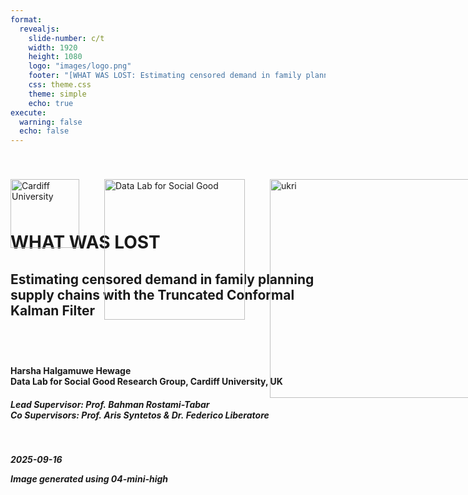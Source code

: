 ```yaml
---
format: 
  revealjs:
    slide-number: c/t
    width: 1920
    height: 1080
    logo: "images/logo.png"
    footer: "[WHAT WAS LOST: Estimating censored demand in family planning supply chains with the Truncated Conformal Kalman Filter](https://chamara7h.github.io/talks/)"
    css: theme.css
    theme: simple
    echo: true
execute:
  warning: false
  echo: false
---   
```


<div style="position: relative; width: 100%; height: 100%;">
  <!-- Cardiff logo top-left -->
  <img
    src="images/cardiff_logo.png"
    alt="Cardiff University"
    style="
      position: absolute;
      top: 40px;
      left: 0px;
      width: 110px;
      height: auto;
    "
  />

  <!-- Data Lab logo a bit to the right -->
  <img
    src="images/logo_white.png"
    alt="Data Lab for Social Good"
    style="
      position: absolute;
      top: 40px;
      left: 150px;
      width: 225px;
      height: auto;
    "
  />
  
  <img
    src="images/ukri.png"
    alt="ukri"
    style="
      position: absolute;
      top: 40px;
      left: 415px;
      width: 350px;
      height: auto;
    "
  />
  
  <img
    src="images/wgss.png"
    alt="wgsss"
    style="
      position: absolute;
      top: 40px;
      left: 805px;
      width: 75px;
      height: auto;
    "
  />
  
  <img
    src="images/usaid.png"
    alt="usaid"
    style="
      position: absolute;
      top: 40px;
      left: 930px;
      width: 110px;
      height: auto;
    "
  />
  
  
<br>
<br>
<br>
<br>
<br>


# WHAT WAS LOST {background-image="images/cover1.png" background-size="cover" background-color="#4f6952"}

<h2>
Estimating censored demand in family planning supply chains with the Truncated Conformal Kalman Filter
<h2>

<br>

<h4>
  Harsha Halgamuwe Hewage <br>
  Data Lab for Social Good Research Group, Cardiff University, UK 
</h4>

<h5>
Lead Supervisor: Prof. Bahman Rostami-Tabar <br>
Co Supervisors: Prof. Aris Syntetos & Dr. Federico Liberatore
<h5>

<br>

2025-09-16

::: aside
Image generated using 04-mini-high
:::

</div>

```r
#| echo: false

library(knitr)
options(knitr.graphics.auto_pdf = TRUE)
```

```r
#| label: setup
#| context: setup
#| include: false

# 1. list your CRAN packages
required_packages <- c(
  "tidyverse",
  "knitr",
  "kableExtra",
  "ggthemes",
  "patchwork",
  "tsibble",
  "fabletools",
  "viridis",
  "showtext",
  "ggdist",
  'tsutils'
)

# 2. install any that are missing
new_packages <- required_packages[!required_packages %in% installed.packages()[, "Package"]]
if (length(new_packages)) {
  install.packages(new_packages)
}

# 3. load them
invisible(lapply(required_packages, library, character.only = TRUE))

# 4. register and activate the Assistant font
font_add_google("Assistant", "C:/Windows/Fonts/Assistant-Regular.ttf")
showtext_auto()
```

## Outline

<br>

:::: {.columns style="display: flex; align-items: center;"}

::: {.column-left style="flex: 0 0 40%; display: flex; justify-content: flex-start;"}
<img src="images/outline.png"
     alt="Outline graphic"
     style="max-width: 95%; height: auto; display: block;" />
:::

::: {.column style="flex: 0 0 60%; display: flex; flex-direction: column; justify-content: flex-start; text-align: left;"}

::: {.step data-step="01"}
<div class="step-content">
  <h3>What was never [COUNTED . . .]{.highlight-blue}</h3>
</div>
::: 

::: {.step data-step="02"}
<div class="step-content">
  <h3>The fundamental question</h3>
</div>
:::

::: {.step data-step="03"}
<div class="step-content">
  <h3>What we are going to do</h3>
</div>
:::

::: {.step data-step="04"}
<div class="step-content">
  <h3>Empirical evaluation</h3>
</div>
:::

::: {.step data-step="05"}
<div class="step-content">
  <h3>What [NEXT?]{.highlight-blue}</h3>
</div>
:::

:::

::::

::: aside
Image generated using 04-mini-high
:::

# WHAT WAS NEVER COUNTED... {background-color="#4D59AC"}

## Seen the `UNSEEN`

### `Human story`: What data misses

:::: {.columns style="display: flex; align-items: center;"}

::: {.column-left style="flex: 0 0 45%; display: flex; justify-content: flex-start;"}
<img src="images/story_1.png"
     alt="Outline graphic"
     style="max-width: 100%; height: auto; display: block;" />
:::

::: {.column style="flex: 0 0 55%; display: flex; flex-direction: column; justify-content: flex-start; text-align: left;"}

[Nilu]{.highlight-blue-big} went to a pharmacy for Product A. 
It wasn't in stock.

<br>

The system logs it as 
[zero demand.]{.highlight-blue-big}

<br>

But the need was real. The system just missed it.

<br>

This creates broken trust and leads to create

[UNMET DEMAND.]{.highlight-blue-big}

:::

::::

::: aside
Image generated using 04-mini-high
:::

## Seen the `UNSEEN`

### `Analytical reality`: Why this matters

:::: {.columns style="display: flex; align-items: center;"}

::: {.column-left style="flex: 0 0 45%; display: flex; justify-content: flex-start;"}
<img src="images/story_1a.png"
     alt="Outline graphic"
     style="max-width: 100%; height: auto; display: block;" />
:::

::: {.column style="flex: 0 0 55%; display: flex; flex-direction: column; justify-content: flex-start; text-align: left;"}

In supply chains like this, Stockouts [censor demand.]{.highlight-blue-big}  

Observed sales ≠ actual demand.

<br>

Inventory decisions based on this [false signal?]{.highlight-blue-big}  
Understocking → more stockouts.

<br>

Forecasts don't just underperform.
They miss the whole story.

<br>

A lost sale = [a lost opportunity for care.]{.highlight-blue-big}

:::

::::

::: aside
Image generated using 04-mini-high
:::

## Contraceptive products aren't easily `SUBSTITUTED`

<br>

<img src="images/types.png"
     alt="Story panel"
     style="max-width: 80%; height: auto; display: block;" />

::: aside
*Percent of women who will get pregnant within the first year of typical use.
:::

## The `BIG PICTURE`

<br>

:::: {.columns style="display: flex; align-items: center;"}

::: {.column-left style="flex: 0 0 45%; display: flex; justify-content: left;"}
<img src="images/story_4.png"
     alt="Story panel"
     style="max-width: 100%; height: auto; display: block;" />
:::

::: {.column style="flex: 0 0 55%; display: flex; flex-direction: column; justify-content: left; text-align: left;"}
In reality...

There are more than 

[218 million women]{.highlight-blue-big}

like  Nilu still have an unmet need for family planning.

Ultimately, this results in dropouts, unwanted pregnancies, and almost [7 million hospitalizations]{.highlight-blue-big} each year in developing countries.
:::

::::

::: aside
Image generated using 04-mini-high

Sources: USAID, 2020; PATH, 2019; Mukasa et al., 2017; Gilda et al., 2016 
:::

## Why this is `critical`

<br>

:::: {.columns style="display: flex; align-items: center;"}

::: {.column-left style="flex: 0 0 40%; display: flex; justify-content: left;"}
<img src="images/background.png"
     alt="Story panel"
     style="max-width: 95%; height: auto; display: block;" />
:::

::: {.column style="flex: 0 0 60%; display: flex; flex-direction: column; justify-content: left; text-align: left;"}

::: {.fragment fragment-index=0}
- `Censorship is structural` — stockouts and interruptions are common in FPSC, not rare events.
:::

::: {.fragment fragment-index=1}
- `Field insight` — in Côte d'Ivoire and Ethiopia, demand planners repeatedly flagged stockouts as the key barrier.
:::

::: {.fragment fragment-index=2}
- `Forecasting fails under censorship` — observed sales understate true demand.
:::

::: {.fragment fragment-index=3}
- `The literature split` - prior research often separates forecasting from inventory decisions.
:::

::: {.fragment fragment-index=4}
- `Resources are tightening` — with USAID withdrawal, high service levels must be achieved efficiently.
:::

:::

::::

::: aside
Image generated using 04-mini-high

Sources: Bijvank et al., 2011; Karimi et al., 2021; Thanos et al., 2022 ; Trapero et al., 2024
:::

# THE FUNDEMENTAL QUESTION {background-color="#4D59AC"}

## Key definitions

<br>

- `Stockouts`: Periods when demand is higher than available inventory, leading to censored observations of demand.

- `Interruptions`: Periods when no products are issued despite available stock, thus artificially recorded as zero demand.

- `Censored Demand`: Demand occurring during periods when products are unavailable (stockouts or interruptions), thus not fully observable.

- `True Demand`: Actual demand that would have occurred if sufficient stock was available or no service interruptions.

## Bridging forecasting, inventory, and impact

<br>

How can a demand forecasting model that explicitly handles censored demand due to stockouts and service interruptions improve inventory performance and public health outcomes in contraceptive supply chains?

```r
#| echo: false
#| warning: false
#| label: fig-plot
#| out.width: "70%"
#| fig-width: 14
#| fig-height: 5
#| fig-cap: "Censorship scenarios in family planning supply chains."

synthetic_tsibble <- read_rds('data/tidy_data/synthetic_data.rds')

# pick one series per

selected <- synthetic_tsibble |>
  filter(store == 'S51', product == 'P8')

# grab the full time‐slice for those series

plot_df <- synthetic_tsibble |>
  semi_join(selected, by = c("series_category","series_type","store","product")) |> 
  mutate(series_type     = str_to_sentence(series_type),
         series_category = str_to_sentence(series_category)) |> 
  group_by(series_category, series_type, store, product) |>
  arrange(date) |>
  mutate(period = row_number()) |>
  ungroup()


# build shading rectangles for each contiguous run of censorship

shade_df <- plot_df |>
  as_tibble() |> 
  arrange(series_category, series_type, store, product, period) |>
  group_by(series_category, series_type, store, product) |>
  mutate(
    run_id = cumsum(
      c(TRUE, censorship_type[-1] != censorship_type[-n()])  
    )
  ) |>
  group_by(series_category, series_type, store, product, run_id, censorship_type) |>
  summarize(start = min(period), end = max(period), .groups = "drop") |>
  filter(censorship_type != "none")

# plot

ggplot() +
  geom_rect(
    data = shade_df,
    aes(xmin = start, xmax = end, ymin = -Inf, ymax = Inf, fill = censorship_type), 
    inherit.aes = FALSE, alpha = 0.25) +
  
  geom_rect(data = shade_df |> 
              filter(start == end),
            aes(xmin = start, xmax = end, ymin = -Inf, ymax = Inf, colour = censorship_type),
            inherit.aes = FALSE, fill = NA,
            size = 0.5, alpha = 0.05, show.legend = FALSE) +
  
  geom_line(data = plot_df,
            aes(x = period, y = actual_demand, colour = "Actual", linetype = "Actual"),
            size = 0.7) +
  
  geom_line(data = plot_df,
            aes(x = period, y = observed_demand, colour = "Observed", linetype = "Observed"),
            size = 0.7) +
  
  scale_fill_manual(name = "Censorship type", values = c(censored = "#E69F00", disruption = "#0072B2"),
                    labels = c(censored   = "Stockout", disruption = "Interruption")) +
  
  scale_colour_manual(name = "Demand", 
                      values = c(Actual = "black", Observed = "red", censored = "#E69F00", disruption = "#0072B2"),
                      breaks = c("Actual", "Observed")) +
  
  scale_linetype_manual(name = "Demand",values = c(Actual = "solid", Observed = "dashed")) +
  
  labs(x = "Month", y = "Demand") +
  theme_few(base_family = "Assistant", base_size = 24) +
  theme(
    strip.text         = element_text(face = "bold"),
    axis.title = element_text(size = 24, face = "bold"),
    panel.grid.minor   = element_blank(),
    panel.border       = element_rect(colour = "lightgrey", fill = NA),
    panel.spacing      = unit(0.5, "lines")
  )



```

# WHAT WE ARE GOING TO DO {background-color="#4D59AC"}

## How we can fill the gaps

<br>

:::: {.columns style="display: flex; align-items: center;"}

::: {.column-left style="flex: 0 0 40%; display: flex; justify-content: left;"}
<img src="images/rqs.png"
     alt="Story panel"
     style="max-width: 95%; height: auto; display: block;" />
:::

::: {.column style="flex: 0 0 60%; display: flex; flex-direction: column; justify-content: left; text-align: left;"}

::: {.fragment fragment-index=0}
::: {.fragment fragment-index=0}
- <span style="color:#0072B2;"><strong>RQ1:</strong></span> How accurately can a Tobit Kalman Filter with conformal prediction estimate true demand under censorship?
:::
:::

::: {.fragment fragment-index=1}
- <span style="color:#0072B2;"><strong>RQ2:</strong></span> How does demand reconstruction improve inventory performance and healthcare impact compared to baseline planning methods?
:::

::: {.fragment fragment-index=2}
- <span style="color:#0072B2;"><strong>RQ3:</strong></span> How do planner-adjusted forecasts compare to model-based methods in balancing availability and inventory efficiency?
:::

:::

::::

::: aside
Image generated using 04-mini-high
:::

## Overview of the experimental framework

<br>

![](images/04a-empirical_framework.svg){fig-align="center"}

## Truncated Conformal Kalman Filter (TCKF)

::: {.algorithm}
**`State-Space Formulation`**

$$
X_t = F X_{t-1} + \eta_t, \quad \eta_t \sim \mathcal{N}(0, Q_t)
$$

* $X_t = [\ell_t, \tau_t, \gamma_t]^T$: level, trend, seasonality
* $F$: state transition matrix with seasonal decay and trend

<br>

**`Observation Equation with Censorship`**

$$
y_t =
\begin{cases}
H X_t + \nu_t & \text{if uncensored} \\
0 & \text{if fully censored} \\
\min(H X_t, s_t) & \text{if partially censored}
\end{cases}
$$

* $H = [1, 0, 1]$: maps level and seasonality to observation
* $s_t$: stock available at time $t$

<br>

**`Kalman Prediction Step`**

$$
\mu_t = H \hat{X}_{t|t-1}, \quad \sigma_t^2 = H P_{t|t-1} H^T + R
$$

:::

## Truncated Conformal Kalman Filter (TCKF)

::: {.algorithm}
**`Censored Observation Update`**

$$
\hat{y}_t = \mu_t + \sigma_t \cdot \frac{\phi(z_t)}{1 - \Phi(z_t)}, \quad z_t = \frac{y_t - \mu_t}{\sigma_t}
$$

$$
\hat{X}_{t|t} = \hat{X}_{t|t-1} + K_t (\hat{y}_t - \mu_t)
$$

* Uses expectation of truncated Gaussian
* For fully censored ($y_t = 0$), skip state update; propagate uncertainty

<br>

**`Conformal Prediction for Interval Estimation`**

$$
D_t \in [\max(0, \mu_t - q_\alpha), \mu_t + q_\alpha]
$$

* Residuals from uncensored periods used to calibrate $q_\alpha$
* Ensures valid coverage without assuming normality

<br>

**Note on Initialization:**
Initial state vector $X_0 = [\ell_0, \tau_0, \gamma_0]^T$ is extracted via STL decomposition from uncensored periods.

:::

## Performance evaluation - `Forecast`

::: {.algorithm}

**`Point predictions`**

$$
Forecast\ Value\ Added = (1 -Rel\ RMSE) \times 100\%
$$
Values above 1 indicate better performance than `TCKF`.

$$
Rel\ RMSE = \frac{RMSE_{\text{Method}}}{RMSE_{\text{TCKF}}}
$$

$$
RMSE = \sqrt{\frac{1}{n} \sum_{t=1}^{n} (\hat{y}_t - y_t)^2}
$$

**`Probabilistic predictions`**

The pinball loss at time $t$ for quantile level $p$ is defined as:

$$
Q_{p,t} =
\begin{cases}
2(1 - p)(\hat{f}_{p,t} - y_t), & \text{if } y_t < \hat{f}_{p,t} \\
2p(y_t - \hat{f}_{p,t}), & \text{if } y_t \geq \hat{f}_{p,t}
\end{cases}
$$

<br>

$$
\text{Skill Score} = \frac{\text{Pinball Score}_{\text{TCKF}} - \text{Pinball Score}_{\text{Method}}}{\text{Pinball Score}_{\text{TCKF}}} \times 100\%
$$

Values above 1 indicate better performance than `TCKF`.

:::

## Performance evaluation - `Inventory`

<br>

::: {.algorithm}

**`Cycle Service Level (CSL)`**: proportion of periods in which stock was available

$$
  CSL = \frac{1}{N} \sum_{t=1}^{N} \mathbb{1}(in\_stock_t = 1)
$$ 

**`Stock-Out Rate (SOR)`**: proportion of periods experiencing a stockout

$$
  SOR = \frac{1}{N} \sum_{t=1}^{N} \mathbb{1}(stockout\_ev_t = 1)
$$ 

**`Inventory Turnover (IT)`**: average stock relative to the target level

$$
  IT = \frac{1}{N} \sum_{t=1}^{N} \frac{average\_stock_t}{target\_stock_t}, \quad \text{if } target\_stock_t > 0
$$ 
:::

## Performance evaluation - `Inventory`

::: {.algorithm}

**`Relative CSL (Rel CSL)`**:

$$
  Rel\ CSL =
  \begin{cases}
  \frac{CSL - CSL_{TCKF}}{CSL_{TCKF}}, & CSL_{TCKF} \ne 0 \\
  CSL - CSL_{TCKF}, & \text{otherwise}
  \end{cases}
$$

**`Relative SOR (Rel SOR)`**:

$$
  Rel\ SOR =
  \begin{cases}
  \frac{SOR_{TCKF} - SOR}{SOR_{TCKF}}, & SOR_{TCKF} > 0 \\
  0, & SOR_{TCKF} = 0 \land SOR = 0 \\
  -SOR, & SOR_{TCKF} = 0 \land SOR > 0
  \end{cases}
$$ 

**`Relative IT (Rel IT)`**:

Let $\Delta = |IT_{TCKF} - 1|$, then:

$$
  Rel\ IT =
  \begin{cases}
  0, & IT = 0 \land IT_{TCKF} = 0 \\
  IT - 1, & IT_{TCKF} = 1 \\
  1 - \frac{|IT - 1|}{\Delta}, & \text{otherwise}
  \end{cases}
$$ 

<br>

The composite **`Inventory Value Added`** score aggregates these components:

$$
IVA = w_{CSL} \cdot Rel\ CSL + w_{SOR} \cdot Rel\ SOR + w_{IT} \cdot Rel\ IT
$$

Values above 1 indicate better performance than `TCKF`.

:::

## Performance evaluation - `Healthcare impact`

<br>

::: {.algorithm}

Stockout of one product can decrease mCPR by **`6.5% points`**

$$
\Delta mCPR = 0.065 \times M \times (\text{Stockout Rate}_{\text{method}} - \text{Stockout Rate}_{\text{TCKF}})
$$

<br>

$$
\text{Users Lost} = \Delta mCPR \times \text{WRA Population}
$$ 

where $\text{WRA Population}$ is the number of women of reproductive age, and $M$ is the number of distinct products considered.

<br>

-   Maternal deaths averted: $\frac{\text{Users Lost}}{3153}$
-   Infant deaths averted: $\frac{\text{Users Lost}}{251}$
-   Abortions averted: $\frac{\text{Users Lost}}{6.46}$
-   Unintended pregnancies averted: $\frac{\text{Users Lost}}{3.63}$

:::

::: aside
Sources: Rosen et al. (2018), Singh et al. (2009), Karim et al. (2008), Wang and Wang (2012), and Ross and Stover (2012)

RHSC Impact Calculator: [https://www.rhsupplies.org/activities-resources/tools/reducing-stockouts-impact-calculator](https://www.rhsupplies.org/activities-resources/tools/reducing-stockouts-impact-calculator)
:::

# WHAT DID WE FIND {background-color="#4D59AC"}

## Empirical evaluation

<br>

- **`Data source`**: Monthly LMIS records from Côte d’Ivoire (Jan 2016–Dec 2019)

- **`Scope`**: 507 site–product time series covering 9 contraceptive methods (male & female condoms, emergency contraception, oral pills, injectables, implants, IUDs)

- **`Training window`**: January 2016 – December 2018

- **`Test window`**: January 2019 – December 2019

- **`Cross-validation`**: Rolling-origin evaluation—re-train each month on all prior data, forecast 1-month ahead across the test year


## Empirical data exploration 

```r
#| include: false

# pick one series per (category × type)

stock_tsb <- read_rds(here::here('data/tidy_data/stock_tsb_filtered.rds')) |> 
  as_tibble() |> 
  mutate(censorship_type = case_when(stock_out_indicator == 1 ~ 'censored',
                                     interruption_indicator == 1 ~ 'disruption',
                                     .default = 'none'),
         censorship_type = as.factor(censorship_type)) |> 
  select(date, site_code, product_code, censorship_type,
         stock_initial, stock_receieved, stock_distributed, stock_adjustment, stock_end,
         projected_average_monthly_consumption, stock_required , stock_ordered, corrected_cmm) |> 
  as_tsibble(index = date, key = c(site_code, product_code)) |> 
  fill_gaps(.full = TRUE) |>  # add zeros to cold staters
  mutate(censorship_type = replace_na(censorship_type, 'none'),
         across(where(is.numeric), ~ replace_na(.x, 0)),
         model = 'system_gen')

idi_stat <- function(x){
  nz <- which(x > 0); if (length(nz) < 2) return(NA_real_); mean(diff(nz))
}
cv2_pos <- function(x){
  y <- x[x > 0]; if (length(y) < 2) return(NA_real_); (sd(y)/mean(y))^2
}

stock_feat <- stock_tsb |>
  features(stock_distributed, feat_stl)

idi_cv2 <- stock_tsb  |> 
  as_tibble()  |>   
  group_by(site_code, product_code) |> 
  summarise(
    IDI = idi_stat(stock_distributed),   
    CV2 = cv2_pos(stock_distributed),
    .groups = "drop"
  )
```

```r
#| label: fig-ts_feat2
#| echo: false
#| cache: true
#| out.width: "100%"
#| fig-width: 20
#| fig-height: 12
#| fig-cap: "Timeseries characteristics of the realworld dataset used in the empirical evaluation."
#| fig-subcap: "Representative time series for each demand type; (b) Distribution of time series by trend and seasonality strength and; (c) Intermittency classification based on IDI and CV^2 thresholds."

selected <- tibble(
  site_code = c("C2062", "C1073", "C4026", "C4061", "C1101", 'C2070'),
  product_code = c("AS27000", "AS27133", "AS27133", "AS27138", "AS27137", 'AS46000')
)

# grab the full time‐slice for those series

plot_df <- stock_tsb |>
  semi_join(selected, by = c("site_code","product_code")) |> 
  group_by(site_code, product_code) |>
  arrange(date) |>
  mutate(period = row_number()) |>
  ungroup()


# build shading rectangles for each contiguous run of censorship

shade_df <- plot_df |>
  as_tibble() |> 
  arrange(site_code, product_code, period) |>
  group_by(site_code, product_code) |>
  mutate(
    run_id = cumsum(
      c(TRUE, censorship_type[-1] != censorship_type[-n()])  
    )
  ) |>
  group_by(site_code, product_code, run_id, censorship_type) |>
  summarize(start = min(period), end = max(period), .groups = "drop") |>
  filter(censorship_type != "none")

# plot

p1 <- ggplot() +
  geom_rect(
    data = shade_df,
    aes(xmin = start, xmax = end, ymin = -Inf, ymax = Inf, fill = censorship_type), 
    inherit.aes = FALSE, alpha = 0.25) +
  
  geom_rect(data = shade_df |> 
              filter(start == end),
            aes(xmin = start, xmax = end, ymin = -Inf, ymax = Inf, colour = censorship_type),
            inherit.aes = FALSE, fill = NA,
            size = 0.5, alpha = 0.05, show.legend = FALSE) +
  
  geom_line(data = plot_df,
            aes(x = period, y = stock_distributed, colour = "Stock distributed"),
            size = 1) +
  
  facet_wrap(~site_code, nrow = 2, scales = 'free') +
  
  scale_fill_manual(name = "Censorship type", values = c(censored = "#E69F00", disruption = "#0072B2"),
                    labels = c(censored   = "Stockout", disruption = "Interruption")) +
  
  scale_colour_manual(name   = " ", values = c("Stock distributed" = "black", censored = "#E69F00", disruption = "#0072B2"),
                      breaks = ("Stock distributed")) +
  
  labs(x = "Month", y = "Qty", caption = '(a)') +
  theme_few(base_family = "Assistant", base_size = 40) +
  theme(
    strip.text         = element_text(face = "bold"),
    axis.title = element_text(size = 40, face = "bold"),
    panel.grid.minor   = element_blank(),
    panel.border       = element_rect(colour = "lightgrey", fill = NA),
    panel.spacing      = unit(0.5, "lines")
  )

# ts feat

p2 <- stock_feat |>
  ggplot(mapping = aes(x= trend_strength, y = seasonal_strength_year, color = product_code)) +
  geom_point(size = 1.75, alpha = 0.75) + 
  labs(x = "Strength of trend", y = "Strength of seasonality", color = 'Product code', caption = '(b)') +
  scale_color_viridis_d(option = "D") + # Use the viridis palette
  ggthemes::theme_few(base_family = "Assistant", base_size = 40) +
  theme(
    strip.text         = element_text(face = "bold"),
    axis.title = element_text(size = 40, face = "bold"),
    panel.grid.minor   = element_blank(),
    panel.border       = element_rect(colour = "lightgrey", fill = NA),
    panel.spacing      = unit(0.5, "lines")
  )

# cv2

p3 <- idi_cv2 |>
  ggplot(mapping = aes(x= IDI, y = CV2, color = product_code)) +
  geom_point(size = 1.75, alpha = 0.75) + 
  # threshold lines
  geom_vline(xintercept = 4/3, linetype = "dashed") +
  geom_hline(yintercept = 0.5, linetype = "dashed") +

  # add text labels right next to the lines
  annotate("text",
           x    = 4/3,
           y    = 8,
           label = "IDI = 4/3",
           hjust = -0.1,          # nudge it just to the right
           vjust =  0,          # and align at the top
           size  = 10,
           family = "Assistant") +
  annotate("text",
           x    = 10,
           y    = 2,
           label = expression(CV^2 ~ "= 0.5"),
           hjust =  1.1,          # nudge it to the right edge
           vjust = 1.1,          # nudge it a bit above the line
           size  = 10,
           family = "Assistant") +

  # force the axes to include those exact ticks
  scale_x_continuous(breaks = scales::extended_breaks()(c(0, max(idi_cv2$IDI))),
                     minor_breaks = NULL) +
  scale_y_continuous(breaks = scales::extended_breaks()(c(0, max(idi_cv2$CV2))),
                     minor_breaks = NULL) +

  labs(x = "IDI",
       y = expression(CV^2),
       caption = '(c)') +
  scale_color_viridis_d(option = "D", guide = FALSE) + # Use the viridis palette
  ggthemes::theme_few(base_family = "Assistant", base_size = 40) +
  theme(
    strip.text         = element_text(face = "bold"),
    axis.title = element_text(size = 40, face = "bold"),
    panel.grid.minor   = element_blank(),
    panel.border       = element_rect(colour = "lightgrey", fill = NA),
    panel.spacing      = unit(0.5, "lines")
  ) +
  coord_cartesian(xlim = c(0, 10))

p1 / (p2 | p3) +
  plot_layout(guides = "collect") &
  theme(legend.position = "right")

```

## Overall forecasting performance across models

<br>

```r
#| include: false

rel_iva <- read_rds(here::here('data/results/emp_rel_iva.rds'))

num_ex_metrics_all <- read_rds(here::here('data/results/emp_ex_metrics_origin_all.rds'))

# pick 12 distinct, colour-blind–safe colours
model_cols <- viridis(17)

names(model_cols) <- c("TCKF", 'Site ERP', 'System Generated', 'Demand Planner', "Naive","Mean", 'Censored Mean', 'Syntetos-Boylan Approx', 'ETS', 'ARIMA', 'Censored ARIMA',
                       'Linear Regression', 'Censored Linear Regression', 'LightGBM', 'Censored LightGBM',
                       'TimeGPT', 'Censored TimeGPT')

pal <- c(
  model_cols,
  "Stock Distributed" = "black"
)

all_series <- c("TCKF", 'Site ERP', 'System Generated', 'Demand Planner', "Naive","Mean", 'Censored Mean', 'Syntetos-Boylan Approx', 'ETS', 'ARIMA', 'Censored ARIMA',
                'Linear Regression', 'Censored Linear Regression', 'LightGBM', 'Censored LightGBM',
                'TimeGPT', 'Censored TimeGPT', "Stock Distributed")

single_col <- "#BFBFBF"

single_col2 <- "black"

# create a named vector where every entry is that same colour
pal_uniform <- setNames(
  rep(single_col, length(all_series)),
  all_series
)

pal_black <- setNames(
  rep(single_col2, length(all_series)),
  all_series
)

```

```r
#| echo: false
#| results: asis
#| label: tbl-fc_acc

num_ex_metrics_all |> 
  select(model, fva,
         qs80_sc, qs85_sc, qs90_sc, qs95_sc, qs97.5_sc) |> 
  group_by(model) |> 
  summarise(
    across(
      where(is.numeric),
      list(
        mean   = ~ round(mean(. , na.rm = TRUE), 2)
      ),
      .names = "{.col}_{.fn}"
    ),
    .groups = "drop"
  ) |> 
  rename('Method' = model, 'Mean FVA' = fva_mean,
         'Mean Skill Score (q80)' = qs80_sc_mean,
         'Mean Skill Score (q85)' = qs85_sc_mean,
         'Mean Skill Score (q90)' = qs90_sc_mean,
         'Mean Skill Score (q95)' = qs95_sc_mean,
         'Mean Skill Score (q97.5)' = qs97.5_sc_mean) |> 
  arrange(desc(`Mean FVA`)) |> 
  mutate(across(everything(), as.character)) |>
  add_row(
    'Method'                         = "",
    'Mean FVA'                     = "",
    'Mean Skill Score (q80)'                      = "",
    'Mean Skill Score (q85)'          = "",
    'Mean Skill Score (q90)' = "",
    'Mean Skill Score (q95)' = '',
    'Mean Skill Score (q97.5)' = ''
  ) |> 
  kbl(
    format     = "html",
    escape     = FALSE,
    table.attr = 'class="table-custom"',
    align      = "lrrrrr"
  ) |>
  kable_styling(full_width = FALSE, font_size = 28)

```

## Significance test - `point forecast`

```r
#| label: fig-fva_nemenyi
#| echo: false
#| cache: true
#| out.width: "100%"
#| fig-width: 8
#| fig-height: 8
#| fig-cap: "Nemenyi post-hoc test with 95% confidence level on inverted FVA values from the empirical evaluation."

fva_tidy <- num_ex_metrics_all |> 
  select(origin, product_code, site_code, model, fva) |>
  drop_na() |> 
  distinct() |> 
  group_by(site_code, product_code, model) |> 
  summarise(fva = mean(fva), .groups = 'drop') |> 
  mutate(fva_inv = 1 - fva) |> 
  select(-fva) |> 
  pivot_wider(names_from = 'model', values_from = 'fva_inv') |> 
  select(-c(site_code, product_code))

par(mar = c(4, 0, 1, 0)) # Set the margins (bottom, left, top, right)

par(
  cex       = 1,
  cex.axis  = 2,
  cex.lab   = 1.5,
  cex.main  = 1
)

p2 <- nemenyi(fva_tidy, conf.level=0.95, plottype="vmcb", main = '')

```

## Overall inventory performance

`Existing mean based order-up-to level`

:::: {.columns style="display: flex; align-items: center;"}

::: {.column-left style="flex: 0 0 65%; display: flex; justify-content: flex-start;"}

```r
#| label: tbl-inv_per
#| echo: false

rel_iva |> 
  filter(target_csl == 'mean (s,3S)') |> 
  group_by(model, target_csl) |> 
  select(CSL_proxy, stockout_rate, avg_inv_eff, iva) |> 
  summarise(
    across(
      where(is.double),
      list(
        mean   = ~ round(mean(. , na.rm = TRUE), 3)
      ),
      .names = "{.col}"
    ),
    .groups = "drop"
  ) |> 
  select(-target_csl) |> 
  rename('Method' = model, 
         'Mean CSL' = CSL_proxy,
         'Mean Stockout Rate' = stockout_rate,
         'Mean Inventory Turnover' = avg_inv_eff,
         'Mean IVA' = iva) |> 
  arrange(desc(`Mean CSL`)) |> 
  mutate(across(everything(), as.character)) |>
  add_row(
    'Method'                         = "",
    'Mean CSL'                     = "",
    'Mean Stockout Rate'                      = "",
    'Mean Inventory Turnover'          = "",
    'Mean IVA' = ''
  ) |> 
  kbl(
    format     = "html",
    escape     = FALSE,
    table.attr = 'class="table-custom"',
    align      = "lrrrrr"
  ) |>
  kable_styling(full_width = FALSE, font_size = 28)

```

:::

::: {.column style="flex: 0 0 2.5%; display: flex; flex-direction: column; justify-content: flex-start; text-align: left;"}


:::

::: {.column style="flex: 0 0 32.5%; display: flex; flex-direction: column; justify-content: flex-start; text-align: left;"}

⚠️ High CSL often comes at the cost of overstocking

📉 Low inventory does not always equal efficiency

✅ TCKF achieves the most efficient trade-off

:::

::::


## Overall inventory performance

`Quantile based order-up-to level`

```r
#| label: fig-inv_perf_q
#| echo: false
#| cache: true
#| out.width: "100%"
#| fig-width: 25
#| fig-height: 12
#| fig-cap: "Inventory performance under the quantile-based order-up-to level policy from the empirical evaluation."
#| fig-subcap: 'Achieved CSL; (b) stockout rate; (c) inventory turnover; (d) relative CSL vs. TCKF; (e) relative stockout rate vs. TCKF; (f) relative inventory turnover vs. TCKF'

plot2_df <- rel_iva |> 
  select(site_code, product_code, model, target_csl, avg_inv_eff_va, csl_va, stockout_rate_va, iva) |> 
  distinct() |> 
  filter(target_csl != 'mean (s,3S)') |> 
  pivot_longer(
    cols = c(avg_inv_eff_va, csl_va, stockout_rate_va, iva),
    names_to  = "measure",
    values_to = "value"
  ) |>
  mutate(
    measure = factor(
      measure,
      levels = c("csl_va", 'stockout_rate_va', 'avg_inv_eff_va', 'iva'),
      labels = c(
        "Rel CSL",
        "Rel Stockout Rate",
        "Rel Inventory Turnover",
        'Inventory Value Added')
    )
  ) |> 
  drop_na() 

# Achived csl

p1 <- plot2_df |> 
  filter(measure == "Rel CSL") |> 
  ggplot(aes(y = value,                      
             x = factor(target_csl),         
             fill   = model,
             colour = model,
             shape = model,
             group  = interaction(target_csl, model))) +
  stat_summary(fun       = mean,
               geom      = "point",
               size      = 3,
               fill      = "white",
               stroke    = 1.5,
               position  = position_dodge2(width = 0.15, padding = 0.1)) +
  
  stat_summary(fun  = mean,
               geom = "line",
               aes(group = model),            
               linewidth = 1.75,
               position = position_dodge2(width = 0.15, padding = 0.1),
               show.legend = FALSE) +         
  
  labs(x = NULL,
       y = "Rel CSL",
       fill = "Method",
       colour = "Method",
       caption = '(d)') +
  scale_colour_manual(name = "Method", values = pal) +
  scale_fill_manual(name = "Method", values = pal) +
  scale_shape_manual(name = "Method", values = c(1:17)) +
  theme_few(base_family = "Assistant", base_size = 40) +
  theme(
    legend.position  = "right",
    strip.text = element_text(face = "bold"),     
    axis.title = element_text(size = 40, face = "bold"),
    panel.grid.minor = element_blank(),
    panel.border = element_rect(colour = "lightgrey", fill = NA),
    panel.spacing = unit(0.5, "lines")
  ) 

# stockout rate

p2 <- plot2_df |> 
  filter(measure == "Rel Stockout Rate") |> 
  ggplot(aes(y = value,                      
             x = factor(target_csl),         
             fill   = model,
             colour = model,
             shape = model,
             group  = interaction(target_csl, model))) +
 stat_summary(fun       = mean,
               geom      = "point",
               size      = 3,
               fill      = "white",
               stroke    = 1.5,
               position  = position_dodge2(width = 0.15, padding = 0.1)) +
  
  stat_summary(fun  = mean,
               geom = "line",
               aes(group = model),            
               linewidth = 1.5,
               position = position_dodge2(width = 0.15, padding = 0.1),
               show.legend = FALSE) +         
  
  labs(x = NULL,
       y = "Rel Stockout Rate",
       fill = "Method",
       colour = "Method",
       caption = '(e)') +
  scale_colour_manual(name = "Method", values = pal) +
  scale_fill_manual(name = "Method", values = pal) +
  scale_shape_manual(name = "Method", values = c(1:17)) +
  theme_few(base_family = "Assistant", base_size = 40) +
  theme(
    legend.position  = "right",
    strip.text = element_text(face = "bold"),     
    axis.title = element_text(size = 40, face = "bold"),
    panel.grid.minor = element_blank(),
    panel.border = element_rect(colour = "lightgrey", fill = NA),
    panel.spacing = unit(0.5, "lines")
  ) 


# Inventory turn over

p3 <- plot2_df |> 
  filter(measure == "Rel Inventory Turnover") |> 
  ggplot(aes(y = value,                      
             x = factor(target_csl),         
             fill   = model,
             colour = model,
             shape = model,
             group  = interaction(target_csl, model))) +
  stat_summary(fun       = mean,
               geom      = "point",
               # shape     = 21,
               size      = 3,
               fill      = "white",
               stroke    = 1.5,
               position  = position_dodge2(width = 0.15, padding = 0.1)) +
  
  stat_summary(fun  = mean,
               geom = "line",
               aes(group = model),            
               linewidth = 1.5,
               position = position_dodge2(width = 0.15, padding = 0.1),
               show.legend = FALSE) +         
  
  labs(x = NULL,
       y = "Rel Inventory Turnover",
       fill = "Method",
       colour = "Method",
       caption = '(f)') +
  scale_colour_manual(name = "Method", values = pal) +
  scale_fill_manual(name = "Method", values = pal) +
  scale_shape_manual(name = "Method", values = c(1:17)) +
  theme_few(base_family = "Assistant", base_size = 40) +
  theme(
    legend.position  = "right",
    strip.text = element_text(face = "bold"),     
    axis.title = element_text(size = 40, face = "bold"),
    panel.grid.minor = element_blank(),
    panel.border = element_rect(colour = "lightgrey", fill = NA),
    panel.spacing = unit(0.5, "lines")
  )  
# coord_cartesian(ylim = c(-2, 0))

# actuals

plot3_df <- rel_iva |> 
  select(site_code, product_code, model, target_csl, avg_inv_eff, CSL_proxy, stockout_rate, iva) |> 
  distinct() |> 
  filter(target_csl != 'mean (s,3S)') |> 
  pivot_longer(
    cols = c(avg_inv_eff, CSL_proxy, stockout_rate, iva),
    names_to  = "measure",
    values_to = "value"
  ) |>
  mutate(
    measure = factor(
      measure,
      levels = c("CSL_proxy", 'stockout_rate', 'avg_inv_eff', 'iva'),
      labels = c(
        "Rel CSL",
        "Rel Stockout Rate",
        "Rel Inventory Turnover",
        'Inventory Value Added')
    )
  ) |> 
  drop_na()

p1a <- plot3_df |> 
  filter(measure == "Rel CSL") |> 
  ggplot(aes(y = value,                      
             x = factor(target_csl),         
             fill   = model,
             colour = model,
             shape = model,
             group  = interaction(target_csl, model))) +
  stat_summary(fun       = mean,
               geom      = "point",
               size      = 3,
               fill      = "white",
               stroke    = 1.5,
               position  = position_dodge2(width = 0.15, padding = 0.1)) +
  stat_summary(fun  = mean,
               geom = "line",
               aes(group = model),            
               linewidth = 1.5,
               position = position_dodge2(width = 0.15, padding = 0.1),
               show.legend = FALSE) +         
  labs(x = NULL,
       y = "Achieved CSL",
       fill = "Method",
       colour = "Method",
       caption = '(a)') +
  scale_colour_manual(name = "Method", values = pal) +
  scale_fill_manual(name = "Method", values = pal) +
  scale_shape_manual(name = "Method", values = c(1:17)) +
  theme_few(base_family = "Assistant", base_size = 40) +
  theme(
    legend.position  = "right",
    strip.text = element_text(face = "bold"),     
    axis.title = element_text(size = 40, face = "bold"),
    panel.grid.minor = element_blank(),
    panel.border = element_rect(colour = "lightgrey", fill = NA),
    panel.spacing = unit(0.5, "lines")
  ) 

# stockout rate

p2a <- plot3_df |> 
  filter(measure == "Rel Stockout Rate") |> 
  ggplot(aes(y = value,                      
             x = factor(target_csl),         
             fill   = model,
             colour = model,
             shape = model,
             group  = interaction(target_csl, model))) +
  stat_summary(fun       = mean,
               geom      = "point",
               size      = 3,
               fill      = "white",
               stroke    = 1.5,
               position  = position_dodge2(width = 0.15, padding = 0.1)) +
  
  stat_summary(fun  = mean,
               geom = "line",
               aes(group = model),            
               linewidth = 1.5,
               position = position_dodge2(width = 0.15, padding = 0.1),
               show.legend = FALSE) +         
  
  labs(x = NULL,
       y = "Stockout Rate",
       fill = "Method",
       colour = "Method",
       caption = '(b)') +
  scale_colour_manual(name = "Method", values = pal) +
  scale_fill_manual(name = "Method", values = pal) +
  scale_shape_manual(name = "Method", values = c(1:17)) +
  theme_few(base_family = "Assistant", base_size = 40) +
  theme(
    legend.position  = "right",
    strip.text = element_text(face = "bold"),     
    axis.title = element_text(size = 40, face = "bold"),
    panel.grid.minor = element_blank(),
    panel.border = element_rect(colour = "lightgrey", fill = NA),
    panel.spacing = unit(0.5, "lines")
  ) 


# Inventory turn over

p3a <- plot3_df |> 
  filter(measure == "Rel Inventory Turnover") |> 
  ggplot(aes(y = value,                      
             x = factor(target_csl),         
             fill   = model,
             colour = model,
             shape = model,
             group  = interaction(target_csl, model))) +
  stat_summary(fun       = mean,
               geom      = "point",
               # shape     = 21,
               size      = 3,
               fill      = "white",
               stroke    = 1.5,
               position  = position_dodge2(width = 0.15, padding = 0.1)) +
  
  stat_summary(fun  = mean,
               geom = "line",
               aes(group = model),            
               linewidth = 1.5,
               position = position_dodge2(width = 0.15, padding = 0.1),
               show.legend = FALSE) +   
  geom_hline(
    yintercept = 1,
    linetype   = "dashed",
    color      = "grey50",
    size       = 0.5
  ) +
  
  labs(x = NULL,
       y = "Inventory Turnover",
       fill = "Method",
       colour = "Method",
       caption = '(c)') +
  scale_colour_manual(name = "Method", values = pal) +
  scale_fill_manual(name = "Method", values = pal) +
  scale_shape_manual(name = "Method", values = c(1:17)) +
  theme_few(base_family = "Assistant", base_size = 40) +
  theme(
    legend.position  = "right",
    strip.text = element_text(face = "bold"),     
    axis.title = element_text(size = 40, face = "bold"),
    panel.grid.minor = element_blank(),
    panel.border = element_rect(colour = "lightgrey", fill = NA),
    panel.spacing = unit(0.5, "lines")
  )  
# coord_cartesian(ylim = c(0, 2))


(p1a | p2a | p3a) / (p1 | p2 | p3) +
  plot_layout(guides = "collect") &
  theme(legend.position = "right")

```

## Overall inventory performance

`Quantile based order-up-to level`

```r
#| label: fig-inv_perf_iva
#| echo: false
#| cache: true
#| out.width: "100%"
#| fig-width: 25
#| fig-height: 12
#| fig-cap: "Inventory Value Added (IVA) vs. TCKF. under the quantile-based order-up-to level policy from the empirical evaluation."

plot2_df |> 
  filter(measure == "Inventory Value Added") |> 
  ggplot(aes(y = value,                      
             x = factor(target_csl),         
             fill   = model,
             colour = model,
             shape = model,
             group  = interaction(target_csl, model))) +
  stat_summary(fun       = mean,
               geom      = "point",
               # shape     = 21,
               size      = 3,
               fill      = "white",
               stroke    = 1.5,
               position  = position_dodge2(width = 0.15, padding = 0.1)) +
  stat_summary(fun  = mean,
               geom = "line",
               aes(group = model),            
               linewidth = 1.5,
               position = position_dodge2(width = 0.15, padding = 0.1),
               show.legend = FALSE) +         
  labs(x = "Inventory policy",
       y = "IVA",
       fill = "Method",
       colour = "Method",
       caption = '(g)') +
  scale_colour_manual(name = "Method", values = pal) +
  scale_fill_manual(name = "Method", values = pal) +
  scale_shape_manual(name = "Method", values = c(1:17)) +
  theme_few(base_family = "Assistant", base_size = 40) +
  theme(
    legend.position  = "right",
    strip.text = element_text(face = "bold"),     
    axis.title = element_text(size = 40, face = "bold"),
    panel.grid.minor = element_blank(),
    panel.border = element_rect(colour = "lightgrey", fill = NA),
    panel.spacing = unit(0.5, "lines")
  ) 
  # coord_cartesian(ylim = c(-1, 1))

```
## Healthcare metrics

```r
#| label: fig-health
#| echo: false
#| cache: true
#| out.width: "100%"
#| fig-width: 16
#| fig-height: 8
#| fig-cap: "mCRP loss the empirical evaluation, based on relative stockout loss compared to the TCKF."


method_count <- 9
wra_population <- 1590000


healthcare_impact <- rel_iva |> 
  select(site_code, product_code, model, target_csl, stockout_rate) |> 
  distinct() |> 
  
  left_join(rel_iva |> 
              filter(model == 'TCKF') |> 
              select(site_code, product_code, target_csl, stockout_rate) |> 
              distinct() |> 
              rename(stockout_rate_bench = stockout_rate),
            by = c('site_code', 'product_code', 'target_csl')) |> 
  mutate(mcpr_loss = round(0.065 * method_count * (stockout_rate - stockout_rate_bench),3),
         users_lost = mcpr_loss * wra_population,
         maternal_deaths = users_lost / 3153,
         infant_deaths = users_lost / 251,
         abortions = users_lost / 6.46,
         unintended_pregnancies = users_lost / 3.63)


df_rel <- healthcare_impact |>
  group_by(target_csl, model) |>
  summarise(mcpr_loss = round(mean(mcpr_loss, na.rm = TRUE), 3),
            users_lost = round(mean(users_lost, na.rm = TRUE)),
            infant_deaths = round(mean(infant_deaths, na.rm = TRUE)),
            abortions  = round(mean(abortions, na.rm = TRUE)),
            unintended_pregnancies = round(mean(unintended_pregnancies, na.rm = TRUE)),
            .groups = 'drop')

df_rel |>
  ggplot(aes(
    y     = model,                
    x     = mcpr_loss,            
    fill  = factor(target_csl)    
  )) +
  geom_col(
    position = position_dodge(width = 0.8),
    colour   = "black",
    width    = 1
  ) +
  labs(
    y     = "Method",
    x     = "Rel mCPR Loss",
    fill  = "Inventory Policy"
  ) +
  scale_fill_viridis_d(option = "viridis", end = 0.95, direction = -1) +
  scale_x_continuous(
    breaks = seq(-0.1, 0.1, by = 0.01),  # adjust range to your data
    labels = scales::label_percent(
      accuracy = 1, 
      scale = 100, 
      suffix = "%", 
      prefix = "", 
      big.mark = "", 
      style_negative = "minus", 
      force_sign = TRUE
    )
  ) +
  theme_few(base_family = "Assistant", base_size = 30) +
  theme(
    legend.position   = "right",
    strip.text        = element_text(face = "bold"),
    axis.title        = element_text(size = 30, face = "bold"),
    panel.grid.minor  = element_blank(),
    panel.border      = element_rect(colour = "lightgrey", fill = NA),
    panel.spacing     = unit(0.5, "lines")
  )


```


## Illustrative impact: `Why forecast quality matters`

<br>

:::: {.columns style="display: flex; align-items: center;"}

::: {.column-left style="flex: 0 0 45%; display: flex; justify-content: flex-start;"}
<img src="images/story_3.png"
     alt="Outline graphic"
     style="max-width: 100%; height: auto; display: block;" />
:::

::: {.column style="flex: 0 0 55%; display: flex; flex-direction: column; justify-content: flex-start; text-align: left;"}

In Côte d’Ivoire, `~1.59 million women` use modern contraceptives (Track20). 

<br>

Replacing TCKF with the current LMIS forecast under a q95 inventory policy would lead to:

🔻 reduce 18,599 additional women losing access

<span style="color:red;">➕ </span>save 5,124 unintended pregnancies

<span style="color:red;">➕ </span>save 5,879 abortions

<span style="color:red;">➕ </span>save 54 infant deaths

:::

::::

::: aside
Image generated using 04-mini-high
:::

# WHAT NEXT {background-color="#4D59AC"}

##  What matters: `linking forecasts, inventory & health impact`

<br>

:::: {.columns style="display: flex; align-items: center;"}

::: {.column-left style="flex: 0 0 45%; display: flex; justify-content: left;"}
<img src="images/story_1a.png"
     alt="Story panel"
     style="max-width: 100%; height: auto; display: block;" />
:::

::: {.column style="flex: 0 0 55%; display: flex; flex-direction: column; justify-content: flex-start; text-align: left;"}


📌 `Forecast accuracy ≠ forecast value  `

Most models focus on error metrics, but ignore censorship, uncertainty, and how forecasts are used.  

---

📦 `High service ≠ high performance` 

Demand Planner & System Forecast look strong, but **hide poor forecasts behind excess inventory**. 

---

❤️ `Forecast quality drives public health  `

Under lean policies (q80–q95), poor forecasts → more stockouts → more harm.  

:::

::::

::: aside
Image generated using 04-mini-high
:::



## Key contributions & implications

<br>

:::: {.columns style="display: flex; align-items: center;"}

::: {.column-left style="flex: 0 0 45%; display: flex; justify-content: left;"}
<img src="images/story_5.png"
     alt="Story panel"
     style="max-width: 90%; height: auto; display: block;" />
:::

::: {.column style="flex: 0 0 55%; display: flex; flex-direction: column; justify-content: flex-start; text-align: left;"}

::: {.step1}
<div class="step-content">
  <h3>Addressing Censored Demand</h3>
  <p>
    TCKF explicitly accounts for stockouts and service interruptions by reconstructing true demand.
  </p>
</div>
:::

::: {.step1}
<div class="step-content">
  <h3>Forecasts Aligned with Inventory</h3>
  <p>
    Our study links forecasting with inventory decisions and public health outcomes.
  </p>
</div>
:::

::: {.step1}
<div class="step-content">
  <h3>Improved Inventory Efficiency</h3>
  <p>
    By reducing stockouts without overstocking, TCKF enhances both service levels and inventory turnover.
  </p>
</div>
:::

::: {.step1}
<div class="step-content">
  <h3>Practical Value for Planners &amp; Donors</h3>
  <p>
    TCKF enables risk-aware, evidence-based planning — particularly valuable under resource constraints, such as the phasing out of USAID support.
  </p>
</div>
:::

::: {.step1}
<div class="step-content">
  <h3>Reproducibility &amp; Extendability</h3>
  <p>
    The full pipeline is openly implemented in R using both synthetic and empirical LMIS data, supporting reproducibility.
  </p>
</div>
:::


:::

::::

::: aside
Image generated using 04-mini-high
:::

# Any questions or thoughts? 💬

![](images/follow_us.png){fig-align="center"}